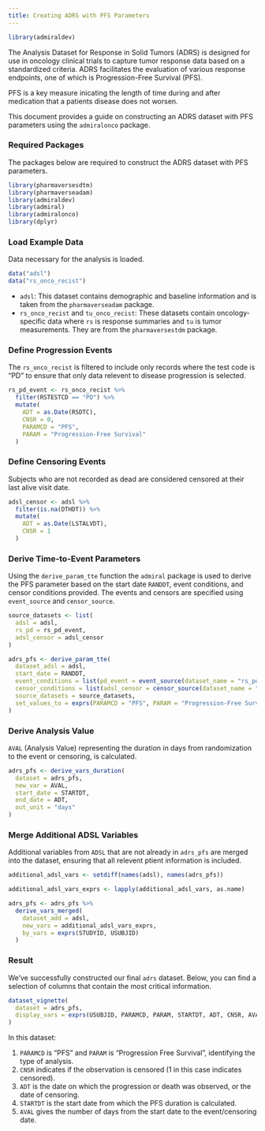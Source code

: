 ```yaml
---
title: Creating ADRS with PFS Parameters
---
```


```r
library(admiraldev)
```


The Analysis Dataset for Response in Solid Tumors (ADRS) is designed for use in oncology clinical trials to capture tumor response data based on a standardized criteria. ADRS facilitates the evaluation of various response endpoints, one of which is Progression-Free Survival (PFS).

PFS is a key measure inicating the length of time during  and after medication that a patients disease does not worsen. 

This document provides a guide on constructing an ADRS dataset with PFS parameters using the  `admiralonco` package.

### Required Packages
The packages below are required to construct the ADRS dataset with PFS parameters. 
```r
library(pharmaversesdtm)
library(pharmaverseadam)
library(admiraldev)
library(admiral)
library(admiralonco)
library(dplyr)
```

### Load Example Data
Data necessary for the analysis is loaded.
```r
data("adsl")
data("rs_onco_recist")
```

- `adsl`: This dataset contains demographic and baseline information and is taken from the `pharmaverseadam` package.
- `rs_onco_recist` and `tu_onco_recist`: These datasets contain oncology-specific data where `rs` is response summaries and `tu` is tumor measurements. They are from the `pharmaversestdm` package. 

### Define Progression Events
The `rs_onco_recist` is filtered to include only records where the test code is "PD" to ensure that only data relevent to disease progression is selected. 
```r
rs_pd_event <- rs_onco_recist %>%
  filter(RSTESTCD == "PD") %>%
  mutate(
    ADT = as.Date(RSDTC),
    CNSR = 0,
    PARAMCD = "PFS",
    PARAM = "Progression-Free Survival"
  )
```

### Define Censoring Events
Subjects who are not recorded as dead are considered censored at their last alive visit date. 
```r
adsl_censor <- adsl %>%
  filter(is.na(DTHDT)) %>%
  mutate(
    ADT = as.Date(LSTALVDT),
    CNSR = 1
  )
```

### Derive Time-to-Event Parameters
Using the `derive_param_tte` function the `admiral` package is used to derive the PFS parameter based on the start date `RANDDT`, event conditions, and censor conditions provided. The events and censors are specified using `event_source` and `censor_source`. 

```r
source_datasets <- list(
  adsl = adsl, 
  rs_pd = rs_pd_event, 
  adsl_censor = adsl_censor
)

adrs_pfs <- derive_param_tte(
  dataset_adsl = adsl,
  start_date = RANDDT,
  event_conditions = list(pd_event = event_source(dataset_name = "rs_pd", date = ADT)),
  censor_conditions = list(adsl_censor = censor_source(dataset_name = "adsl_censor", date = ADT)),
  source_datasets = source_datasets,
  set_values_to = exprs(PARAMCD = "PFS", PARAM = "Progression-Free Survival")
)
```

### Derive Analysis Value
`AVAL` (Analysis Value) representing the duration in days from randomization to the event or censoring, is calculated. 

```r
adrs_pfs <- derive_vars_duration(
  dataset = adrs_pfs,
  new_var = AVAL,
  start_date = STARTDT,
  end_date = ADT,
  out_unit = "days"
)
```

### Merge Additional ADSL Variables
Additional variables from `ADSL` that are not already in `adrs_pfs` are merged into the dataset, ensuring that all relevent ptient information is included. 

```r
additional_adsl_vars <- setdiff(names(adsl), names(adrs_pfs))

additional_adsl_vars_exprs <- lapply(additional_adsl_vars, as.name)

adrs_pfs <- adrs_pfs %>%
  derive_vars_merged(
    dataset_add = adsl,
    new_vars = additional_adsl_vars_exprs,
    by_vars = exprs(STUDYID, USUBJID)
  )
```

### Result
We've successfully constructed our final `adrs` dataset. Below, you can find a selection of columns that contain the most critical information.

```r
dataset_vignette(
  dataset = adrs_pfs, 
  display_vars = exprs(USUBJID, PARAMCD, PARAM, STARTDT, ADT, CNSR, AVAL)
)
```

In this dataset: 

1. `PARAMCD` is "PFS" and `PARAM` is "Progression Free Survival", identifying the type of analysis. 
2. `CNSR` indicates if the observation is censored (1 in this case indicates censored). 
3. `ADT` is the date on which the progression or death was observed, or the date of censoring. 
4. `STARTDT` is the start date from which the PFS duration is calculated.
5. `AVAL` gives the number of days from the start date to the event/censoring date. 